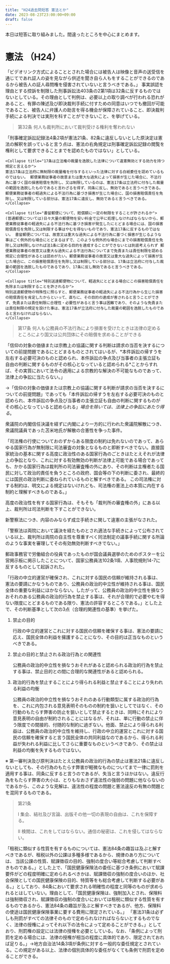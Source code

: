 ```yaml
---
title: "H24過去問短答 憲法とか"
date: 2023-08-23T23:00:00+09:00
draft: false
---
```





本日は短答に取り組みました。間違ったところを中心にまとめます。

# 憲法 （H24）

<Collapse title="ビデオリンク方式を採用する事は被告人の証人尋問権を侵害するか （最判平17.4.14）">
「ビデオリンク方式によることとされた場合には被告人は映像と音声の送受信を通じてであれ証人の姿を見ながら供述を聞き自ら人もをすることができるのであるから被告人の証人尋問権を侵害されていないと言うべきである。」
</Collapse>

<Collapse title="即決裁判手続における一般の事件と異なる上訴制限が裁判受ける権利を侵害しているか （最判平21.7.14）">
事実誤認を理由とする控訴を制限した刑事訴訟法403条の2第1項は32条に反するものではないとしている。その理由として判例は、必要以上の取り調べが行われる恐れがあること、有罪の陳述及び即決裁判手続に付すための同意はいつでも撤回が可能であること、被告人に弁護人の助言を得る機会が保障されていること、即決裁判手続による判決では実刑を科すことができないこと、を挙げている。

> 第32条 何人も裁判所において裁判受ける権利を奪われない
</Collapse>

<Collapse title="刑事確定訴訟記録の閲覧が権利として認められるか （最決平2.2.16）">
「刑事確定訴訟記録法4条2項が憲法21条、82条に違反しないとした原決定は憲法の解釈を誤っていると言う点は、憲法の右角規定は刑事確定訴訟記録の閲覧を権利として要求できることまでを認めたものではない」としている。
</Collapse>

<Collapse title="郵便法違憲判決（最大判平14.9.11）">

    <Collapse title="17条は立法権の裁量を逸脱した法律について違憲無効とする効力を持つ規定と言えるか">
    憲法17条は立法府に無制限の裁量権を付与するといった法律に対する白紙委任を認めているものではない。 郵便業務従事者の故意または重大な過失によって損害が生じた場合に、不法行為に基づく国の損害賠償を免除し、又は制限しているのは、憲法17条は立法府に付与した裁量の範囲を逸脱したものであると言わざるを得ず、同条に反し、無効であると言うべきである。 郵便業務従事者の軽過失による不法行為に基づき損害が生じた場合に、国の損害賠償責任を免除し、又は制限している部分は、憲法17条に違反し、無効であると言うべきである。
    </Collapse>

    <Collapse title="書留郵便について、賠償額に一定の制限をすることが許されるか">
    (普通郵便については)日々大量の郵便物を安い料金で公平に処理しなければならないから、郵便業務従事者の軽過失による不法行為に基づき損害が発生したにとどまる場合には、国の損害賠償責任を免除し又は制限する事はやむを得ないものであり、憲法17条に反するものではない。 書留郵便については、故意又は重大な過失による不法行為に基づく損害が生じるような事はごく例外的な場合にとどまるはずで、このような例外的な場合にまでの損害賠償責任を免除し又は制限しなければ法1条に定める目的を達成することができないとは到底考えられず 郵便業務従事者の故意又は重大な過失による不法行為についてまで免責または責任制限を認める規定に合理性があるとは認めがたい。郵便業務従事者の故意又は重大な過失によって損害が生じた場合に、この損害賠償責任を免除し又は制限している部分は、17条は立法府に付与した裁量の範囲を逸脱したものであるであり、17条に反し無効であると言うべきである。
    </Collapse>

    <Collapse title="特別送達郵便物について、軽過失にとどまる場合にこの損害賠償責任を免除または制限することを許されるか">
    特別送達郵便物の特殊性に照らすと、郵便業務従事者の軽過失による不法行為から生じた損害の賠償責任を肯定したからといって、直ちに、その目的の達成が害されると言うことができず、免責または責任制限に合理性・必要性があると言う事は困難であり、そのような免責または責任制限の規定を設けた事は、憲法17条が立法府に付与した裁量の範囲を逸脱したものであると言わなければならない。
    </Collapse>

> 第17条 何人も公務員の不法行為により損害を受けたときは法律の定めるところにより国又は公共団体にその賠償を求めることができる

</Collapse>

<Collapse title="板まんだら事件（最判昭56.4.7）">
「信仰の対象の価値または宗教上の協議に関する判断は請求の当否を決するについての前提問題であるにとどまるものとされてはいるが、*本件訴訟の帰すうを左右する必要可決のものと認められ、本件訴訟の争点及び当事者の主張立証も自由の判断に関するものがその核心となっていると認められる*ことからすれば、その実質において法令の適用による宗教的な解決の不可能なものであって、 法律上の争訟に当たらない。」

→「信仰の対象の価値または宗教上の協議に関する判断が請求の当否を決するについての前提問題」であっても「本件訴訟の帰すうを左右する必要可決のものと認められ、本件訴訟の争点及び当事者の主張立証も自由の判断に関するものがその核心となっていると認められる」*場合を除いては、法律上の争訟にあたり得る*。
</Collapse>

<Collapse title="苫米地事件判決（最大判昭35.6.8）">
衆議院の内閣信任決議を経ずに内閣により一方的に行われた衆議院解散につき、衆議院議員であった苫米地氏が解散の合憲性を争った事件。

「司法権の行使についておのずからある限度の制約は免れないのであって、あらゆる国家行為が無制限に司法審査の対象となるものと即断すべきでない。直接国家統治の基本に関する高度に政治性のある国家行為のごときはたとえそれが法律上の争訟となり、これに対する有効無効の判断が法律上可能である場合であっても、かかる国家行為は裁判所の司法審査権の外にあり、その判断は主権者たる国民に対して政治的責任を負うところの政府、国会等の下の判断に委され、最終的には国民の政治判断に委ねられているものと解すべきである。 この司法権に対する制約は、明文による規定はないけれども、司法権の憲法上の本質に内在する制約と理解すべきものである。」

高度の政治性を有する国家行為は、そもそも「裁判所の審査権の外」にある以上、裁判所は司法判断を下すことができない。
</Collapse>

<Collapse title="警察法改正無効事件判決（最大判昭37.3.7）">
新警察法につき、内容のみならず成立手続きに関して違憲の主張がなされた。

「警察法は両院において議決を経たものとされ適法な手続きによって公布されている以上、裁判所は両院の自主性を尊重すべく同法制定の議事手続に関する所論のような事実を審理してその有効無効判断すべきでない。」
</Collapse>

<Collapse title="猿払事件（最大判昭49.11.6）">
郵政事務官で労働組合の役員であったものが国会議員選挙のためのポスターを公営掲示板に掲示したことについて、国家公務員法102条1項、人事院規則14-7に反するものとして起訴された。

「行政の中立的運営が確保され、これに対する国民の信頼が維持される事は、憲法の要請にかなうものであり、公務員の政治的中立性が維持される事は、国民全体の重要な利益にほかならない。したがって、公務員の政治的中立性を損なうおそれのある公務員の政治的行為を禁止する事は、それが合理的で必要やむを得ない限度にとどまるものである限り、憲法の許容するところである。」とした上で、その判断基準として次の3点（合理的関連性の基準）を挙げた。

1. 禁止の目的

    行政の中立的運営とこれに対する国民の信頼を確保する事は、憲法の要請に応え、国民全体の利益を擁護することになり、その目的は正当なものというべきである。

2. 禁止の目的と禁止される政治行為との関連性
    
    公務員の政治的中立性を損なうおそれがあると認められる政治的行為を禁止する事は、禁止目的との間に合理的な関連性があると認められる。

3. 政治的行為を禁止することにより得られる利益と禁止することにより失われる利益の均衡
    
    公務員の政治的中立性を損なうおそれのある行動類型に属する政治的行為を、これに内包される意見表明そのものの制約を狙いとしてではなく、その行動のもたらす弊害の防止を狙いとして禁止するときは、同時にそれにより意見表明の自由が制約されることにはなるが、それは、単に行動の禁止に伴う限度での間接的、付随的な制約に過ぎない。他面、禁止により得られる利益は、公務員の政治的中立性を維持し、行政の中立的運営とこれに対する国民の信頼を確保すると言う国民全体の共同利益なのであるから、得られる利益が失われる利益に比してさらに重要なものというべきであり、その禁止は利益の均衡を失するものではない。

※ 第一審判決及び原判決はたとえ公務員の政治的行為の禁止は憲法21条に違反しないとしても、その行為のもたらす弊害が軽微なものについてまで一律に罰則を適用する事は、同条に反すると言うのであるが、失当と言うほかはない。違反行為をもたらす弊害の大小は、とりもなおさず違法性の強弱の問題に他ならないのであるから、このような見解は、違法性の程度の問題と憲法違反の有無の問題とを混同するものである。

> 第21条 
>
> Ⅰ 集会、結社及び言論、出版その他一切の表現の自由は、これを保障する。
>
> Ⅱ 検閲は、これをしてはならない。通信の秘密は、これを侵してはならない。
</Collapse>

<Collapse title="条例で定める国民健康保険の賦課要件の明確性の程度は84条において要求される明確性の程度と同等のものが求められるか（最大判平18.3.1）">
「租税に類似する性質を有するものについては、憲法84条の趣旨は及ぶと解すべきであるが、租税以外の公課は多種多様であるから、規律のあり方については、 当該公課の性質、賦課徴収の目的、強制の度合い等総合考慮して判断すべきものである。」とした上で、「国民健康保険法の委任に基づき条例において賦課要件がどの程度明確に定められるべきかは、賦課徴収の強制の度合いのほか、社会保険としての国民健康保険の目的、特質等をも総合考慮して判断する必要がある。」としており、84条において要求される明確性の程度と同等のものが求められるとはしていない。理由として、「国民健康保険は、強制加入とされ、保険料は強制徴収され、賦課徴収の強制の度合いにおいては租税に類似する性質を有するものであるから、憲法84条の趣旨が及ぶと解すべきであるが、他方、保険料の使途は国民健康保険事業に要する費用に限定されている。」
</Collapse>

<Collapse title="法律の授権なく条例で刑罰を定めることができるか（最大判昭37.5.30）">
「憲法31条は必ずしも刑罰がすべての法律そのもので定められなければならないとするものでなく、法律の授権によってそれ以下の法令によって定めることができる。」としており、刑罰権の設定には法律の授権を必要としている。なお、「条例によって刑罰を定める場合には、法律の授権が相当の程度に具体的であり、限定されておれば足りる。」→地方自治法14条3項が条例に対する一般的な委任規定とされている。この規定がある以上、法律の個別具体的な委任がなくても条例で刑罰を定めることができる。
</Collapse>

